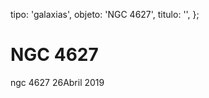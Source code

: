 
  tipo: 'galaxias',
  objeto: 'NGC 4627',
  titulo: '',
};

# NGC 4627

<Imagen
  src="registro/ngc-4627_20190426_1_ngc4627.jpg"
  fecha="20190426"
/>

ngc 4627 26Abril 2019
